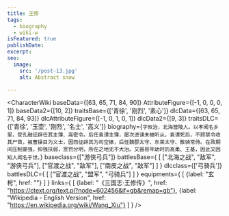 ```yaml
---
title: 王修
tags:
  - biography
  - wiki-w
isFeatured: true
publishDate:
excerpt:
seo:
  image:
    src: '/post-13.jpg'
    alt: Abstract snow

---
```



<CharacterWiki
  baseData={[63, 65, 71, 84, 90]}
  AttributeFigure={[-1, 0, 0, 0, 1]}
  baseData2={[10, 2]}
  traitsBase={['青徐', '刚烈', '素心']}
  dlcData={[63, 65, 71, 84, 93]}
  dlcAttributeFigure={[-1, 0, 1, 0, 1]}
  dlcData2={[9, 3]}
  traitsDLC={['青徐', '玉壶', '刚烈', '名士', '高义']}
  biography={`字叔治，北海营陵人。以孝闻名乡里，受孔融征辟任其主簿、高密令。后任袁谭主簿，屡次进谏未被听从，袁谭死后，不顾禁令收其尸首，被曹操目为义士，因而征辟其为司空掾，后任魏郡太守、东莱太守、散骑常侍。在政期间压制豪强，抑强扶弱，赏罚分明，所在之地无不大治。又器易年幼时的高柔、王基，因此又因知人闻名于世。`}
  baseclass={["游侠弓兵"]}
  battlesBase={
    [
      ["北海之战", "敌军", "游侠弓兵"],
      ["官渡之战", "敌军"],
      ["南皮之战", "敌军"]
    ]
  }
  dlcclass={['弓骑兵']}
  battlesDLC={
    [
      ["官渡之战", "盟军", "弓骑兵"]
    ]
  }
  equipments={
    [
      {label: "玄枵", href: ""}
    ]
  }
  links={
    [
      {label: "《三国志·王修传》", href: "https://ctext.org/text.pl?node=602456&if=gb&remap=gb"},
      {label: "Wikipedia - English Version", href: "https://en.wikipedia.org/wiki/Wang_Xiu"}
    ]
  }
/>
